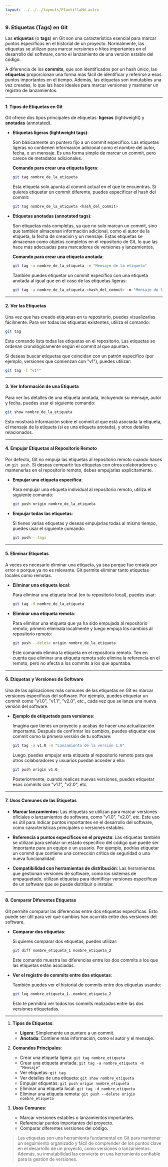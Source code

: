 ```yaml
---
layout: ../../../layouts/PlantillaMd.astro
---
```



<EtiquetaPost curso = "Habilidades" asignatura = "Git"/>

### 9. **Etiquetas (Tags) en Git**

Las **etiquetas** (o **tags**) en Git son una característica esencial para marcar puntos específicos en el historial de un proyecto. Normalmente, las etiquetas se utilizan para marcar versiones o hitos importantes en el desarrollo del software, como el lanzamiento de una versión estable del código.

A diferencia de los **commits**, que son identificados por un hash único, las **etiquetas** proporcionan una forma más fácil de identificar y referirse a esos puntos importantes en el tiempo. Además, las etiquetas son inmutables una vez creadas, lo que las hace ideales para marcar versiones y mantener un registro de lanzamientos.

---

#### **1. Tipos de Etiquetas en Git**

Git ofrece dos tipos principales de etiquetas: **ligeras** (lightweight) y **anotadas** (annotated).

- **Etiquetas ligeras (lightweight tags)**:
  
  Son básicamente un puntero fijo a un commit específico. Las etiquetas ligeras no contienen información adicional como el nombre del autor, fecha, o un mensaje. Es una forma simple de marcar un commit, pero carece de metadatos adicionales.

  **Comando para crear una etiqueta ligera**:

  ```bash
  git tag nombre_de_la_etiqueta
  ```

  Esta etiqueta solo apunta al commit actual en el que te encuentras. Si quieres etiquetar un commit diferente, puedes especificar el hash del commit:

  ```bash
  git tag nombre_de_la_etiqueta <hash_del_commit>
  ```

- **Etiquetas anotadas (annotated tags)**:

  Son etiquetas más completas, ya que no solo marcan un commit, sino que también almacenan información adicional, como el autor de la etiqueta, la fecha de creación y un mensaje. Estas etiquetas se almacenan como objetos completos en el repositorio de Git, lo que las hace más adecuadas para marcadores de versiones y lanzamientos.

  **Comando para crear una etiqueta anotada**:

  ```bash
  git tag -a nombre_de_la_etiqueta -m "Mensaje de la etiqueta"
  ```

  También puedes etiquetar un commit específico con una etiqueta anotada al igual que en el caso de las etiquetas ligeras:

  ```bash
  git tag -a nombre_de_la_etiqueta <hash_del_commit> -m "Mensaje de la etiqueta"
  ```

---

#### **2. Ver las Etiquetas**

Una vez que has creado etiquetas en tu repositorio, puedes visualizarlas fácilmente. Para ver todas las etiquetas existentes, utiliza el comando:

```bash
git tag
```

Este comando lista todas las etiquetas en el repositorio. Las etiquetas se ordenan cronológicamente según el commit al que apuntan.

Si deseas buscar etiquetas que coincidan con un patrón específico (por ejemplo, versiones que comienzan con "v1"), puedes utilizar:

```bash
git tag -l "v1*"
```

---

#### **3. Ver Información de una Etiqueta**

Para ver los detalles de una etiqueta anotada, incluyendo su mensaje, autor y fecha, puedes usar el siguiente comando:

```bash
git show nombre_de_la_etiqueta
```

Esto mostrará información sobre el commit al que está asociada la etiqueta, el mensaje de la etiqueta (si es una etiqueta anotada), y otros detalles relacionados.

---

#### **4. Empujar Etiquetas al Repositorio Remoto**

Por defecto, Git no empuja las etiquetas al repositorio remoto cuando haces un `git push`. Si deseas compartir tus etiquetas con otros colaboradores o mantenerlas en el repositorio remoto, debes empujarlas explícitamente.

- **Empujar una etiqueta específica**:

  Para empujar una etiqueta individual al repositorio remoto, utiliza el siguiente comando:

  ```bash
  git push origin nombre_de_la_etiqueta
  ```

- **Empujar todas las etiquetas**:

  Si tienes varias etiquetas y deseas empujarlas todas al mismo tiempo, puedes usar el siguiente comando:

  ```bash
  git push --tags
  ```

---

#### **5. Eliminar Etiquetas**

A veces es necesario eliminar una etiqueta, ya sea porque fue creada por error o porque ya no es relevante. Git permite eliminar tanto etiquetas locales como remotas.

- **Eliminar una etiqueta local**:

  Para eliminar una etiqueta local (en tu repositorio local), puedes usar:

  ```bash
  git tag -d nombre_de_la_etiqueta
  ```

- **Eliminar una etiqueta remota**:

  Para eliminar una etiqueta que ya ha sido empujada al repositorio remoto, primero elimínala localmente y luego empuja los cambios al repositorio remoto:

  ```bash
  git push --delete origin nombre_de_la_etiqueta
  ```

  Este comando elimina la etiqueta en el repositorio remoto. Ten en cuenta que eliminar una etiqueta remota solo elimina la referencia en el remoto, pero no afecta a los commits a los que apuntaba.

---

#### **6. Etiquetas y Versiones de Software**

Una de las aplicaciones más comunes de las etiquetas en Git es marcar versiones específicas del software. Por ejemplo, puedes etiquetar un commit como "v1.0", "v1.1", "v2.0", etc., cada vez que se lanza una nueva versión del software.

- **Ejemplo de etiquetado para versiones**:

  Imagina que tienes un proyecto y acabas de hacer una actualización importante. Después de confirmar los cambios, puedes etiquetar ese commit como la primera versión de tu software:

  ```bash
  git tag -a v1.0 -m "Lanzamiento de la versión 1.0"
  ```

  Luego, puedes empujar esta etiqueta al repositorio remoto para que otros colaboradores y usuarios puedan acceder a ella:

  ```bash
  git push origin v1.0
  ```

  Posteriormente, cuando realices nuevas versiones, puedes etiquetar esos commits con "v1.1", "v2.0", etc.

---

#### **7. Usos Comunes de las Etiquetas**

- **Marcar lanzamientos**: Las etiquetas se utilizan para marcar versiones oficiales o lanzamientos de software, como "v1.0", "v2.0", etc. Este uso es útil para indicar puntos importantes en el desarrollo del software, como características principales o versiones estables.
  
- **Referencia a puntos específicos en el proyecto**: Las etiquetas también se utilizan para señalar un estado específico del código que puede ser importante para un equipo o un usuario. Por ejemplo, podrías etiquetar un commit que contiene una corrección crítica de seguridad o una nueva funcionalidad.
  
- **Compatibilidad con herramientas de distribución**: Las herramientas que gestionan versiones de software, como los sistemas de empaquetado, utilizan etiquetas para identificar versiones específicas de un software que se puede distribuir o instalar.

---

#### **8. Comparar Diferentes Etiquetas**

Git permite comparar las diferencias entre dos etiquetas específicas. Esto puede ser útil para ver qué cambios han ocurrido entre dos versiones del software.

- **Comparar dos etiquetas**:

  Si quieres comparar dos etiquetas, puedes utilizar:

  ```bash
  git diff nombre_etiqueta_1 nombre_etiqueta_2
  ```

  Este comando muestra las diferencias entre los dos commits a los que las etiquetas están asociadas.

- **Ver el registro de commits entre dos etiquetas**:

  También puedes ver el historial de commits entre dos etiquetas usando:

  ```bash
  git log nombre_etiqueta_1..nombre_etiqueta_2
  ```

  Esto te permitirá ver todos los commits realizados entre las dos versiones etiquetadas.

---

1. **Tipos de Etiquetas**:
   - **Ligera**: Simplemente un puntero a un commit.
   - **Anotada**: Contiene más información, como el autor y el mensaje.
   
2. **Comandos Principales**:
   - Crear una etiqueta ligera: `git tag nombre_etiqueta`
   - Crear una etiqueta anotada: `git tag -a nombre_etiqueta -m "Mensaje"`
   - Ver etiquetas: `git tag`
   - Ver detalles de una etiqueta: `git show nombre_etiqueta`
   - Empujar etiquetas: `git push origin nombre_etiqueta`
   - Eliminar una etiqueta local: `git tag -d nombre_etiqueta`
   - Eliminar una etiqueta remota: `git push --delete origin nombre_etiqueta`

3. **Usos Comunes**:
   - Marcar versiones estables o lanzamientos importantes.
   - Referenciar puntos importantes del proyecto.
   - Comparar diferentes versiones del código.

>Las etiquetas son una herramienta fundamental en Git para mantener un seguimiento organizado y fácil de comprender de los puntos clave en el desarrollo de un proyecto, como versiones o lanzamientos. Además, su inmutabilidad las convierte en una herramienta confiable para la gestión de versiones.